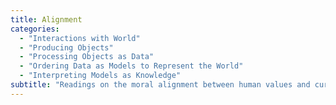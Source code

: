 ```yaml
---
title: Alignment
categories:
  - "Interactions with World"
  - "Producing Objects"
  - "Processing Objects as Data"
  - "Ordering Data as Models to Represent the World"
  - "Interpreting Models as Knowledge"
subtitle: "Readings on the moral alignment between human values and current data science practices."
---
```

